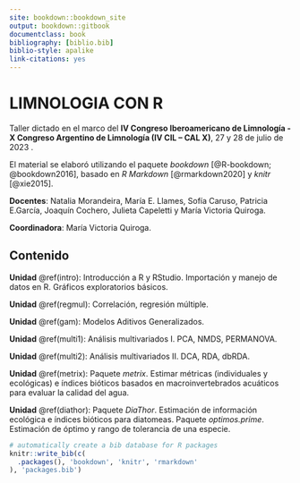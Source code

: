 --- 
site: bookdown::bookdown_site
output: bookdown::gitbook
documentclass: book
bibliography: [biblio.bib]
biblio-style: apalike
link-citations: yes
---

# LIMNOLOGIA CON R {-}

Taller dictado en el marco del **IV Congreso Iberoamericano de Limnología - X Congreso Argentino de Limnología (IV CIL – CAL X)**, 27 y 28 de julio de 2023 .

El material se elaboró utilizando el paquete _bookdown_ [@R-bookdown; @bookdown2016], basado en _R Markdown_ [@rmarkdown2020] y _knitr_ [@xie2015].

**Docentes**: Natalia Morandeira, María E. Llames, Sofía Caruso, Patricia E.García, Joaquín Cochero, Julieta Capeletti y María Victoria Quiroga.

**Coordinadora**: María Victoria Quiroga.

## Contenido

**Unidad** \@ref(intro): Introducción a R y RStudio. Importación y manejo de datos en R. Gráficos exploratorios básicos.

**Unidad** \@ref(regmul): Correlación, regresión múltiple.

**Unidad** \@ref(gam): Modelos Aditivos Generalizados.

**Unidad** \@ref(multi1): Análisis multivariados I. PCA, NMDS, PERMANOVA.

**Unidad** \@ref(multi2): Análisis multivariados II. DCA, RDA, dbRDA.

**Unidad** \@ref(metrix): Paquete _metrix_. Estimar métricas (individuales y ecológicas) e índices bióticos basados en macroinvertebrados acuáticos para evaluar la calidad del agua.

**Unidad** \@ref(diathor): Paquete _DiaThor_. Estimación de información ecológica e índices bióticos para diatomeas. Paquete _optimos.prime_. Estimación de óptimo y rango de tolerancia de una especie.

```{r include=FALSE}
# automatically create a bib database for R packages
knitr::write_bib(c(
  .packages(), 'bookdown', 'knitr', 'rmarkdown'
), 'packages.bib')
```
